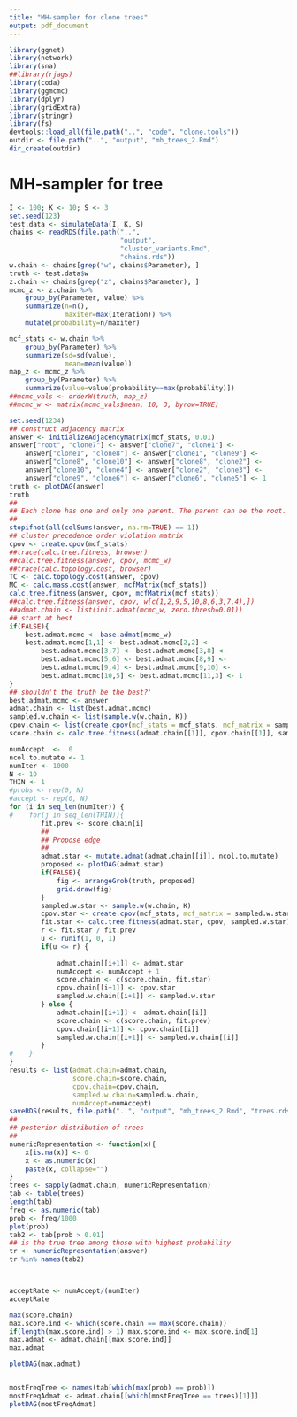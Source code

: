 ```yaml
---
title: "MH-sampler for clone trees"
output: pdf_document
---
```



```r
library(ggnet)
library(network)
library(sna)
##library(rjags)
library(coda)
library(ggmcmc)
library(dplyr)
library(gridExtra)
library(stringr)
library(fs)
devtools::load_all(file.path("..", "code", "clone.tools"))
outdir <- file.path("..", "output", "mh_trees_2.Rmd")
dir_create(outdir)
```

# MH-sampler for tree

```r
I <- 100; K <- 10; S <- 3
set.seed(123)
test.data <- simulateData(I, K, S)
chains <- readRDS(file.path("..",
                            "output",
                            "cluster_variants.Rmd",
                            "chains.rds"))
w.chain <- chains[grep("w", chains$Parameter), ]
truth <- test.data$w
z.chain <- chains[grep("z", chains$Parameter), ]
mcmc_z <- z.chain %>%
    group_by(Parameter, value) %>%
    summarize(n=n(),
              maxiter=max(Iteration)) %>%
    mutate(probability=n/maxiter)

mcf_stats <- w.chain %>%
    group_by(Parameter) %>%
    summarize(sd=sd(value),
              mean=mean(value))
map_z <- mcmc_z %>%
    group_by(Parameter) %>%
    summarize(value=value[probability==max(probability)])
##mcmc_vals <- orderW(truth, map_z)
##mcmc_w <- matrix(mcmc_vals$mean, 10, 3, byrow=TRUE)
```

```r
set.seed(1234)
## construct adjacency matrix
answer <- initializeAdjacencyMatrix(mcf_stats, 0.01)
answer["root", "clone7"] <- answer["clone7", "clone1"] <-
    answer["clone1", "clone8"] <- answer["clone1", "clone9"] <-
    answer["clone8", "clone10"] <- answer["clone8", "clone2"] <-
    answer["clone10", "clone4"] <- answer["clone2", "clone3"] <-
    answer["clone9", "clone6"] <- answer["clone6", "clone5"] <- 1
truth <- plotDAG(answer)
truth
##
## Each clone has one and only one parent. The parent can be the root.  Practically, this implies that the columns of the adjacency matrix sum to one.
##
stopifnot(all(colSums(answer, na.rm=TRUE) == 1))
## cluster precedence order violation matrix
cpov <- create.cpov(mcf_stats)
##trace(calc.tree.fitness, browser)
##calc.tree.fitness(answer, cpov, mcmc_w)
##trace(calc.topology.cost, browser)
TC <- calc.topology.cost(answer, cpov)
MC <- calc.mass.cost(answer, mcfMatrix(mcf_stats))
calc.tree.fitness(answer, cpov, mcfMatrix(mcf_stats))
##calc.tree.fitness(answer, cpov, w[c(1,2,9,5,10,8,6,3,7,4),])
##admat.chain <- list(init.admat(mcmc_w, zero.thresh=0.01))
## start at best
if(FALSE){
    best.admat.mcmc <- base.admat(mcmc_w)
    best.admat.mcmc[1,1] <- best.admat.mcmc[2,2] <-
        best.admat.mcmc[3,7] <- best.admat.mcmc[3,8] <-
        best.admat.mcmc[5,6] <- best.admat.mcmc[8,9] <- 
        best.admat.mcmc[9,4] <- best.admat.mcmc[9,10] <-
        best.admat.mcmc[10,5] <- best.admat.mcmc[11,3] <- 1
}
## shouldn't the truth be the best?'
best.admat.mcmc <- answer
admat.chain <- list(best.admat.mcmc)
sampled.w.chain <- list(sample.w(w.chain, K))
cpov.chain <- list(create.cpov(mcf_stats = mcf_stats, mcf_matrix = sampled.w.chain[[1]]))
score.chain <- calc.tree.fitness(admat.chain[[1]], cpov.chain[[1]], sampled.w.chain[[1]])

numAccept  <-  0
ncol.to.mutate <- 1 
numIter <- 1000
N <- 10
THIN <- 1
#probs <- rep(0, N)
#accept <- rep(0, N)
for (i in seq_len(numIter)) {
#    for(j in seq_len(THIN)){
        fit.prev <- score.chain[i]
        ##
        ## Propose edge
        ##
        admat.star <- mutate.admat(admat.chain[[i]], ncol.to.mutate)
        proposed <- plotDAG(admat.star)
        if(FALSE){
            fig <- arrangeGrob(truth, proposed)
            grid.draw(fig)
        }
        sampled.w.star <- sample.w(w.chain, K)
        cpov.star <- create.cpov(mcf_stats, mcf_matrix = sampled.w.star)
        fit.star <- calc.tree.fitness(admat.star, cpov, sampled.w.star)
        r <- fit.star / fit.prev
        u <- runif(1, 0, 1)
        if(u <= r) {
            
            admat.chain[[i+1]] <- admat.star
            numAccept <- numAccept + 1
            score.chain <- c(score.chain, fit.star)
            cpov.chain[[i+1]] <- cpov.star
            sampled.w.chain[[i+1]] <- sampled.w.star
        } else {
            admat.chain[[i+1]] <- admat.chain[[i]]
            score.chain <- c(score.chain, fit.prev)
            cpov.chain[[i+1]] <- cpov.chain[[i]]
            sampled.w.chain[[i+1]] <- sampled.w.chain[[i]]
        }
#    }
}
results <- list(admat.chain=admat.chain,
                score.chain=score.chain,
                cpov.chain=cpov.chain,
                sampled.w.chain=sampled.w.chain,
                numAccept=numAccept)
saveRDS(results, file.path("..", "output", "mh_trees_2.Rmd", "trees.rds"))
##
## posterior distribution of trees
##
numericRepresentation <- function(x){
    x[is.na(x)] <- 0
    x <- as.numeric(x)
    paste(x, collapse="")
}
trees <- sapply(admat.chain, numericRepresentation)
tab <- table(trees)
length(tab)
freq <- as.numeric(tab)
prob <- freq/1000
plot(prob)
tab2 <- tab[prob > 0.01]
## is the true tree among those with highest probability
tr <- numericRepresentation(answer)
tr %in% names(tab2)



acceptRate <- numAccept/(numIter)
acceptRate

max(score.chain)
max.score.ind <- which(score.chain == max(score.chain))
if(length(max.score.ind) > 1) max.score.ind <- max.score.ind[1]
max.admat <- admat.chain[[max.score.ind]]
max.admat

plotDAG(max.admat)


mostFreqTree <- names(tab[which(max(prob) == prob)])
mostFreqAdmat <- admat.chain[[which(mostFreqTree == trees)[1]]]
plotDAG(mostFreqAdmat)
```

